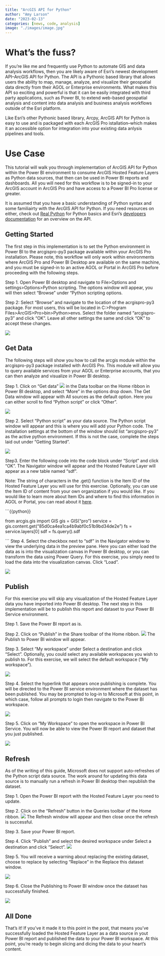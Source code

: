 ```yaml
---
title: "ArcGIS API for Python"
author: "Amy Larson"
date: "2023-02-13"
categories: [news, code, analysis]
image: "./images/image.jpg"
---
```


# What's the fuss?

If you're like me and frequently use Python to automate GIS and data analysis workflows, then you are likely aware of Esri's newest development API--ArcGIS API for Python. The API is a Pythonic based library that allows users the ability to map, manage, analyze, and visualize their geospatial data directly from their AGOL or Enterprise environments. What makes this API so exciting and powerful is that it can be easily integrated with third party applications, such as Power BI, to extend web-based geospatial analysis and content into data analysis and business analysis workflows outside of the Esri platform. 

Like Esri's other Pythonic based library, Arcpy, ArcGIS API for Python is easy to use and is packaged with each ArcGIS Pro istallation--which makes it an accessible option for integration into your existing data anlysis pipelines and tools. 

# Use Case

This tutorial will walk you through implementation of ArcGIS API for Python within the Power BI environment to consume ArcGIS Hosted Feature Layers as Python data sources, that then can be used in Power BI reports and dashboards. All you will need for this workflow is to be signed-in to your ArcGIS account in ArcGIS Pro and have access to a Power BI Pro license or greater.

It is assumed that you have a basic understanding of Python syntax and some familiairty with the ArcGIS API for Python. If you need resources on either, check out [Real Python](https://realpython.com/tutorials/basics/) for Python basics and Esri's [developers documentation](https://developers.arcgis.com/python/) for an overview on the API. 

## Getting Started
The first step in this implementation is to set the Python environment in Power BI to the arcgispro-py3 package available within your ArcGIS Pro installation. Please note, this workflow will only work within environments where ArcGIS Pro and Power BI Desktop are available on the same machine, and you must be signed-in to an active AGOL or Portal in ArcGIS Pro before proceeding with the following steps.

Step 1. Open Power BI desktop and navigate to File>Options and settings>Options>Python scripting. The options window will appear, you will then select “Browse” under “Python scripting options.

Step 2: Select “Browse” and navigate to the location of the acrgispro-py3 package. For most users, this will be located in C:>Program Files>ArcGIS>Pro>bin>Python>envs. Select the folder named “arcgispro-py3” and click “OK”.  Leave all other settings the same and click “OK” to accept these changes. 

 ![](./images/options.png){fig-align="center"}

## Get Data
The following steps will show you how to call the arcgis module within the arcgispro-py3 package installed with ArcGIS Pro. This module will allow you to query available services from your AGOL or Enterprise accounts, that you can then analyze and visualize in Power BI desktop. 

Step 1. Click on “Get data” ![](./images/Get%20Data%20Icon.png) in the Data toolbar on the Home ribbon in Power BI desktop, and select “More” in the options drop down. The Get Data window will appear with All sources as the default option. Here you can either scroll to find “Python script” or click “Other”.

![](./images/get_data_options.png){fig-align="center"}

Step 2. Select “Python script” as your data source. The Python script window will appear and this is where you will add your Python code. The installation settings at the bottom of the window should list “arcgispro-py3” as the active python environment. If this is not the case, complete the steps laid out under “Getting Started”. 

![](./images/script_window.png){fig-align="center"}

Step3. Enter the following code into the code block under “Script” and click “OK”. The Navigator window will appear and the Hosted Feature Layer will appear as a new table named “sdf”. 

Note: The string of characters in the .get() function is the Item ID of the Hosted Feature Layer you will use for this exercise. Optionally, you can use the Item ID of content from your own organization if you would like. If you would like to learn more about Item IDs and where to find this information in AGOL or Portal, you can read about it [here](https://developers.arcgis.com/documentation/glossary/item-id/#:~:text=An%20item%20ID%20is%20a,in%20the%20item%20page's%20URL).

```{{python}}

from arcgis.gis import GIS
gis = GIS("pro")
service = gis.content.get("85d0ca4ea1ca4b9abf0c51b9bd34de2e")
fs = service.layers[0]
sdf = fs.query().sdf

```
Step 4. Select the checkbox next to “sdf” in the Navigator window to view the underlying data in the preview pane. Here you can either load the data as is into the visualization canvas in Power BI desktop, or you can transform the data using Power Query. For this exercise, you simply need to load the data into the visualization canvas. Click “Load”.

![](./images/sdf.png){fig-align="center"}
    
## Publish
For this exercise you will skip any visualization of the Hosted Feature Layer data you have imported into Power BI desktop. The next step in this implementation will be to publish this report and dataset to your Power BI Service environment.

Step 1. Save the Power BI report as is.

Step 2. Click on “Publish” in the Share toolbar of the Home ribbon. ![](./images/Publish_Icon.png) The Publish to Power BI window will appear.

Step 3. Select “My workspace” under Select a destination and click “Select”. Optionally, you could select any available workspaces you wish to publish to. For this exercise, we will select the default workspace (“My workspace”).

![](./images/workspace.png){fig-align="center"}

Step 4. Select the hyperlink that appears once publishing is complete. You will be directed to the Power BI service environment where the dataset has been published. You may be prompted to log-in to Microsoft at this point, in which case, follow all prompts to login then navigate to the Power BI workspace. 

![](./images/gotit.png){fig-align="center"}

Step 5. Click on “My Workspace” to open the workspace in Power BI Service. You will now be able to view the Power BI report and dataset that you just published. 

![](./images/service.png){fig-align="center"}

## Refresh
As of the writing of this guide, Microsoft does not support auto-refreshes of the Python script data source. The work around for updating this data source is to manually run a refresh in Power BI desktop then republish the dataset.

Step 1. Open the Power BI report with the Hosted Feature Layer you need to update.

Step 2. Click on the “Refresh” button in the Queries toolbar of the Home ribbon. ![](./images/Refresh_Icon.png)  The Refresh window will appear and then close once the refresh is successful.

Step 3. Save your Power BI report.

Step 4. Click “Publish” and select the desired workspace under Select a destination and click “Select”. ![](./images/Publish_Icon.png) 

Step 5. You will receive a warning about replacing the existing dataset, choose to replace by selecting “Replace” in the Replace this dataset window.

![](./images/replace.png){fig-align="center"}
 
Step 6. Close the Publishing to Power BI window once the dataset has successfully finished.

![](./images/gotit2.png){fig-align="center"}

## All Done
That's it! If you've it made it to this point in the post, that means you've successfully loaded the Hosted Feature Layer as a data source in yout Power BI report and published the data to your Power BI workspace. At this point, you're ready to begin slicing and dicing the data to your heart's content. 

